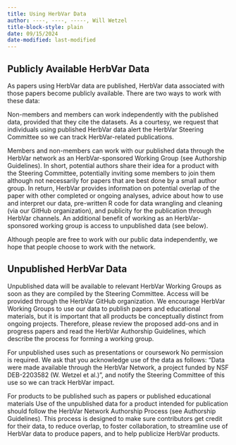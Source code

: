 ```yaml
---
title: Using HerbVar Data
author: ----, ----, -----, Will Wetzel
title-block-style: plain
date: 09/15/2024
date-modified: last-modified
---
```



## Publicly Available HerbVar Data

As papers using HerbVar data are published, HerbVar data associated with those papers become publicly available. There are two ways to work with these data:

Non-members and members can work independently with the published data, provided that they cite the datasets. As a courtesy, we request that individuals using published HerbVar data alert the HerbVar Steering Committee so we can track HerbVar-related publications.

Members and non-members can work with our published data through the HerbVar network as an HerbVar-sponsored Working Group (see Authorship Guidelines). In short, potential authors share their idea for a product with the Steering Committee, potentially inviting some members to join them although not necessarily for papers that are best done by a small author group. In return, HerbVar provides information on potential overlap of the paper with other completed or ongoing analyses, advice about how to use and interpret our data, pre-written R code for data wrangling and cleaning (via our GitHub organization), and publicity for the publication through HerbVar channels. An additional benefit of working as an HerbVar-sponsored working group is access to unpublished data (see below).

Although people are free to work with our public data independently, we hope that people choose to work with the network.

## Unpublished HerbVar Data

Unpublished data will be available to relevant HerbVar Working Groups as soon as they are compiled by the Steering Committee. Access will be provided through the HerbVar GitHub organization. We encourage HerbVar Working Groups to use our data to publish papers and educational materials, but it is important that all products be conceptually distinct from ongoing projects. Therefore, please review the proposed add-ons and in progress papers and read the HerbVar Authorship Guidelines, which describe the process for forming a working group.

For unpublished uses such as presentations or coursework
No permission is required. We ask that you acknowledge use of the data as follows: “Data were made available through the HerbVar Network, a project funded by NSF DEB-​​2203582 (W. Wetzel et al.)”, and notify the Steering Committee of this use so we can track HerbVar impact.

For products to be published such as papers or published educational materials
Use of the unpublished data for a product intended for publication should follow the HerbVar Network Authorship Process (see Authorship Guidelines). This process is designed to make sure contributors get credit for their data, to reduce overlap, to foster collaboration, to streamline use of HerbVar data to produce papers, and to help publicize HerbVar products. 
